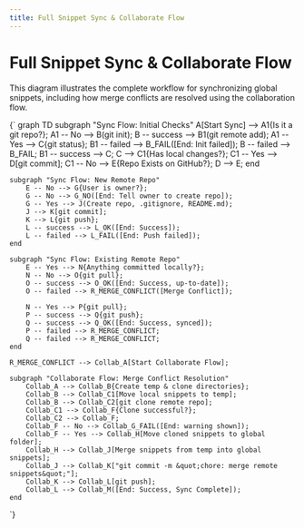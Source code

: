 ```yaml
---
title: Full Snippet Sync & Collaborate Flow
---
```



# Full Snippet Sync & Collaborate Flow

This diagram illustrates the complete workflow for synchronizing global snippets, including how merge conflicts are resolved using the collaboration flow.

<ZoomableMermaid>
  {`
graph TD
    subgraph "Sync Flow: Initial Checks"
        A[Start Sync] --> A1{Is it a git repo?};
        A1 -- No --> B(git init);
        B -- success --> B1(git remote add);
        A1 -- Yes --> C{git status};
        B1 -- failed --> B_FAIL([End: Init failed]);
        B -- failed --> B_FAIL;
        B1 -- success --> C;
        C --> C1{Has local changes?};
        C1 -- Yes --> D[git commit];
        C1 -- No --> E{Repo Exists on GitHub?};
        D --> E;
    end

    subgraph "Sync Flow: New Remote Repo"
        E -- No --> G{User is owner?};
        G -- No --> G_NO([End: Tell owner to create repo]);
        G -- Yes --> J(Create repo, .gitignore, README.md);
        J --> K[git commit];
        K --> L{git push};
        L -- success --> L_OK([End: Success]);
        L -- failed --> L_FAIL([End: Push failed]);
    end

    subgraph "Sync Flow: Existing Remote Repo"
        E -- Yes --> N{Anything committed locally?};
        N -- No --> O{git pull};
        O -- success --> O_OK([End: Success, up-to-date]);
        O -- failed --> R_MERGE_CONFLICT([Merge Conflict]);

        N -- Yes --> P{git pull};
        P -- success --> Q{git push};
        Q -- success --> Q_OK([End: Success, synced]);
        P -- failed --> R_MERGE_CONFLICT;
        Q -- failed --> R_MERGE_CONFLICT;
    end

    R_MERGE_CONFLICT --> Collab_A[Start Collaborate Flow];

    subgraph "Collaborate Flow: Merge Conflict Resolution"
        Collab_A --> Collab_B{Create temp & clone directories};
        Collab_B --> Collab_C1[Move local snippets to temp];
        Collab_B --> Collab_C2[git clone remote repo];
        Collab_C1 --> Collab_F{Clone successful?};
        Collab_C2 --> Collab_F;
        Collab_F -- No --> Collab_G_FAIL([End: warning shown]);
        Collab_F -- Yes --> Collab_H[Move cloned snippets to global folder];
        Collab_H --> Collab_J[Merge snippets from temp into global snippets];
        Collab_J --> Collab_K["git commit -m &quot;chore: merge remote snippets&quot;"];
        Collab_K --> Collab_L[git push];
        Collab_L --> Collab_M([End: Success, Sync Complete]);
    end
`}
</ZoomableMermaid>